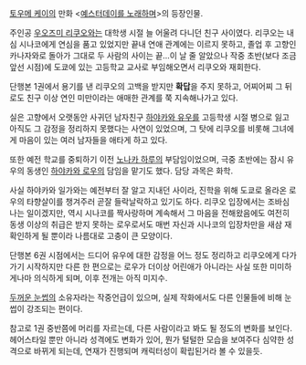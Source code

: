 [[토우메 케이]]의 만화 <[[예스터데이를 노래하며]]>의 등장인물.

주인공 [[우오즈미 리쿠오]]와는 대학생 시절 늘 어울려 다니던 친구 사이였다. 리쿠오는 내심 시나코에게 연심을 품고 있었지만 끝내 연애 관계에는 이르지 못하고, 졸업 후 고향인 카나자와로 돌아가 그대로 두 사람의 사이는 끝…이 날 줄 알았으나 작중 초반(보다 조금 앞선 시점)에 도쿄에 있는 고등학교 교사로 부임해오면서 리쿠오와 재회한다. 

단행본 1권에서 용기를 낸 리쿠오의 고백을 받지만 '''확답'''을 주지 못하고, 어찌어찌 그 뒤로도 친구 이상 연인 미만이라는 애매한 관계를 쭉 지속해나가고 있다.

실은 고향에서 오랫동안 사귀던 남자친구 [[하야카와 유우]]를 고등학생 시절 병으로 잃고 아직도 그 감정을 정리하지 못했다는 사연이 있었으며, 그 탓에 리쿠오를 비롯해 그녀에게 마음이 있는 여러 남자들을 애타게 하고 있다.

또한 예전 학교를 중퇴하기 이전 [[노나카 하루]]의 부담임이었으며, 극중 초반에는 잠시 유우의 동생인 [[하야카와 로우]]의 담임을 맡기도 했다. 담당 과목은 화학. 

사실 하야카와 일가와는 예전부터 잘 알고 지내던 사이라, 진학을 위해 도쿄로 올라온 로우의 타향살이를 챙겨주러 곧잘 들락날락하고 있기도 하다. 리쿠오 입장에서는 조바심 나는 일이겠지만, 역시 시나코를 짝사랑하며 계속해서 그 마음을 전해왔음에도 여전히 동생 이상의 취급은 받지 못하는 로우로서도 매번 자신과 시나코의 입장차만을 새삼 재확인하게 될 뿐이라 나름대로 고충이 큰 모양이다.

단행본 6권 시점에서는 드디어 유우에 대한 감정을 어느 정도 정리하고 리쿠오에게 다가가기 시작하지만 다른 한 편으로는 로우가 더이상 어린애가 아니라는 사실 또한 미미하게나마 의식하게 되며, 이후 전개는 아직 미지수.

[[두꺼운 눈썹]]의 소유자라는 작중언급이 있으며, 실제 작화에서도 다른 인물들에 비해 눈썹이 강조되는 편이다.

참고로 1권 중반쯤에 머리를 자르는데, 다른 사람이라고 봐도 될 정도의 변화를 보인다. 헤어스타일 뿐만 아니라 성격에도 변화가 있어, 뭔가 털털한 모습을 보여주다 심약한 성격으로 바뀌게 되는데, 연재가 진행되며 캐릭터성이 확립된거라 볼 수 있을듯.
